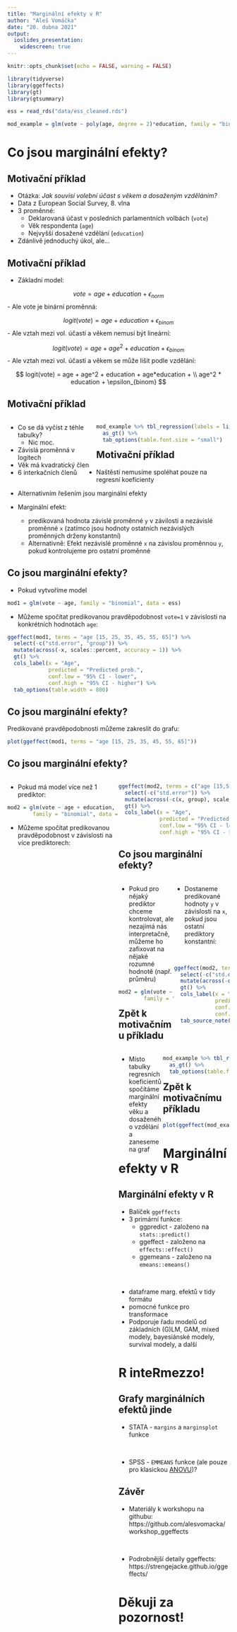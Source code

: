 ```yaml
---
title: "Marginální efekty v R"
author: "Aleš Vomáčka"
date: "20. dubna 2021"
output:
  ioslides_presentation:
    widescreen: true
---
```


```r
knitr::opts_chunk$set(echo = FALSE, warning = FALSE)

library(tidyverse)
library(ggeffects)
library(gt)
library(gtsummary)

ess = read_rds("data/ess_cleaned.rds")
```

```r
mod_example = glm(vote ~ poly(age, degree = 2)*education, family = "binomial" ,data = ess[!is.na(ess$age), ])
```

# Co jsou marginální efekty?

## Motivační příklad

- Otázka: *Jak souvisí volební účast s věkem a dosaženým vzděláním?*
- Data z European Social Survey, 8. vlna
- 3 proměnné:
  - Deklarovaná účast v posledních parlamentních volbách (`vote`)
  - Věk respondenta (`age`)
  - Nejvyšší dosažené vzdělání (`education`)
- Zdánlivě jednoduchý úkol, ale...

## Motivační příklad

- Základní model:

$$
vote = age + education + \epsilon_{norm}
$$
- Ale vote je binární proměnná:

$$
logit(vote) = age + education + \epsilon_{binom}
$$
- Ale vztah mezi vol. účastí a věkem nemusí být lineární:

$$
logit(vote) = age + age^2 +  education + \epsilon_{binom}
$$
- Ale vztah mezi vol. účastí a věkem se může lišit podle vzdělání:

$$
logit(vote) = age + age^2 + education + age*education + \\ age^2 * education + \epsilon_{binom}
$$


## Motivační příklad

<div style="float: left; width: 40%;">

- Co se dá vyčíst z téhle tabulky?
  - Nic moc.
- Závislá proměnná v logitech
- Věk má kvadratický člen
- 6 interkačních členů

</div>

<div style="float: right; width: 60%;">

```r
mod_example %>% tbl_regression(labels = list(`poly(age, degree = 2)*education` ~ "age*education")) %>% 
  as_gt() %>% 
  tab_options(table.font.size = "small")
```

</div>


## Motivační příklad

- Naštěstí nemusíme spoléhat pouze na regresní koeficienty
- Alternativním řešením jsou marginální efekty

- Marginální efekt:
  - predikovaná hodnota závislé proměnné `y` v závilosti a nezávislé proměnné `x` (zatímco jsou hodnoty ostatních nezávislých proměnných drženy konstantní)
  - Alternativně: Efekt nezávislé proměnné `x` na závislou proměnnou `y`, pokud kontrolujeme pro ostatní proměnné

## Co jsou marginální efekty?

- Pokud vytvoříme model

```r
mod1 = glm(vote ~ age, family = "binomial", data = ess)
```

- Můžeme spočítat predikovanou pravděpodobnost `vote=1` v závislosti na konkrétních hodnotách `age`:

```r
ggeffect(mod1, terms = "age [15, 25, 35, 45, 55, 65]") %>% 
  select(-c("std.error", "group")) %>%
  mutate(across(-x, scales::percent, accuracy = 1)) %>% 
  gt() %>%
  cols_label(x = "Age",
             predicted = "Predicted prob.",
             conf.low = "95% CI - lower",
             conf.high = "95% CI - higher") %>% 
  tab_options(table.width = 800)
```

## Co jsou marginální efekty?

Predikované pravděpodobnosti můžeme zakreslit do grafu:

```r
plot(ggeffect(mod1, terms = "age [15, 25, 35, 45, 55, 65]"))
```

## Co jsou marginální efekty?

<div style="float: left; width: 50%;">

- Pokud má model více než 1 prediktor:

```r
mod2 = glm(vote ~ age + education,
        family = "binomial", data = ess)
```

- Můžeme spočítat predikovanou pravděpodobnost v závislosti na více prediktorech:

</div>


<div style="float: right; width: 50%;">

```r
ggeffect(mod2, terms = c("age [15,55, 75]", "education")) %>% 
  select(-c("std.error")) %>%
  mutate(across(-c(x, group), scales::percent, accuracy = 1)) %>% 
  gt() %>%
  cols_label(x = "Age",
             predicted = "Predicted prob.",
             conf.low = "95% CI - lower",
             conf.high = "95% CI - higher")
```

## Co jsou marginální efekty?

<div style="float: left; width: 50%;">

- Pokud pro nějaký prediktor chceme kontrolovat, ale nezajímá nás interpretačně, můžeme ho zafixovat na nějaké rozumné hodnotě (např. průměru)


```r
mod2 = glm(vote ~ age + education,
        family = "binomial", data = ess)
```


</div>

<div style="float: right; width: 50%;">

- Dostaneme predikované hodnoty `y` v závislosti na `x`, pokud jsou ostatní prediktory konstantní:

<br>

```r
ggeffect(mod2, terms = c("education")) %>% 
  select(-c("std.error", "group")) %>%
  mutate(across(-c(x), scales::percent, accuracy = 1)) %>% 
  gt() %>%
  cols_label(x = "Age",
             predicted = "Predicted prob.*",
             conf.low = "95% CI - lower",
             conf.high = "95% CI - higher") %>% 
  tab_source_note("*For people of average age")
```
</div>

## Zpět k motivačnímu příkladu

<div style="float: left; width: 40%;">

- Místo tabulky regresních koeficientů spočítáme marginální efekty věku a dosaženého vzdělání a zaneseme na graf

</div>

<div style="float: right; width: 60%;">

```r
mod_example %>% tbl_regression(labels = list(`poly(age, degree = 2)*education` ~ "age*education")) %>% 
  as_gt() %>% 
  tab_options(table.font.size = "small")
```

</div>


## Zpět k motivačnímu příkladu

```r
plot(ggeffect(mod_example, terms = c("age [all]", "education"))) + theme(legend.position = "bottom")
```

# Marginální efekty v R

## Marginální efekty v R

- Balíček `ggeffects`
- 3 primární funkce:
  - ggpredict - založeno na `stats::predict()`
  - ggeffect - založeno na `effects::effect()`
  - ggemeans - založeno na `emeans::emeans()`
  
<br>

- dataframe marg. efektů v tidy formátu
- pomocné funkce pro transformace
- Podporuje řadu modelů od základních (G)LM, GAM, mixed modely, bayesiánské modely, survival modely, a další

# R inteRmezzo!

## Grafy marginálních efektů jinde

- STATA - `margins` a `marginsplot` funkce

<br>

- SPSS - `EMMEANS` funkce (ale pouze pro klasickou [ANOVU](https://www.ibm.com/support/pages/will-spss-produce-marginal-effects-or-elastiticities-generalized-linear-models-such-logit-and-probit-models))?

## Závěr

- Materiály k workshopu na githubu: https://github.com/alesvomacka/workshop_ggeffects

<br>

- Podrobnější detaily ggeffects: https://strengejacke.github.io/ggeffects/

# Děkuji za pozornost!